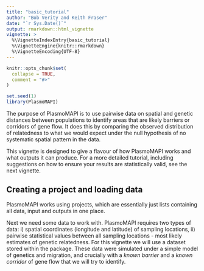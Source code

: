 ```yaml
---
title: "basic_tutorial"
author: "Bob Verity and Keith Fraser"
date: "`r Sys.Date()`"
output: rmarkdown::html_vignette
vignette: >
  %\VignetteIndexEntry{basic_tutorial}
  %\VignetteEngine{knitr::rmarkdown}
  %\VignetteEncoding{UTF-8}
---
```


```r
knitr::opts_chunk$set(
  collapse = TRUE,
  comment = "#>"
)
```

```r
set.seed(1)
library(PlasmoMAPI)
```

The purpose of PlasmoMAPI is to use pairwise data on spatial and genetic
distances between populations to identify areas that are likely barriers or
corridors of gene flow. It does this by comparing the observed distribution of
relatedness to what we would expect under the null hypothesis of no systematic
spatial pattern in the data.

This vignette is designed to give a flavour of how PlasmoMAPI works and what
outputs it can produce. For a more detailed tutorial, including suggestions on
how to ensure your results are statistically valid, see the next vignette.

## Creating a project and loading data

PlasmoMAPI works using projects, which are essentially just lists containing all
data, input and outputs in one place. 

Next we need some data to work with. PlasmoMAPI requires two types of data: i)
spatial coordinates (longitude and latitude) of sampling locations, ii) pairwise
statistical values between all sampling locations - most likely estimates of
genetic relatedness. For this vignette we will use a dataset stored within the
package. These data were simulated under a simple model of genetics and
migration, and crucially with a *known barrier* and a *known corridor* of gene
flow that we will try to identify.

